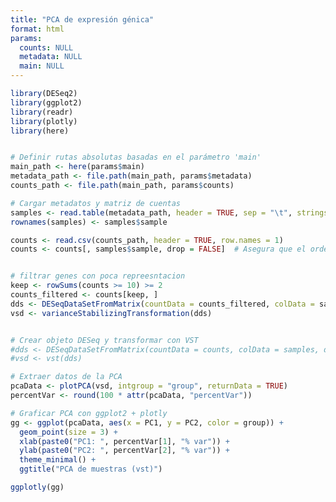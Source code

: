 ```yaml
---
title: "PCA de expresión génica"
format: html
params:
  counts: NULL
  metadata: NULL
  main: NULL
---
```


```r
library(DESeq2)
library(ggplot2)
library(readr)
library(plotly)
library(here)


# Definir rutas absolutas basadas en el parámetro 'main'
main_path <- here(params$main)
metadata_path <- file.path(main_path, params$metadata)
counts_path <- file.path(main_path, params$counts)

# Cargar metadatos y matriz de cuentas
samples <- read.table(metadata_path, header = TRUE, sep = "\t", stringsAsFactors = FALSE)
rownames(samples) <- samples$sample

counts <- read.csv(counts_path, header = TRUE, row.names = 1)
counts <- counts[, samples$sample, drop = FALSE]  # Asegura que el orden y las muestras coincidan


# filtrar genes con poca repreesntacion
keep <- rowSums(counts >= 10) >= 2
counts_filtered <- counts[keep, ]
dds <- DESeqDataSetFromMatrix(countData = counts_filtered, colData = samples, design = ~ group)
vsd <- varianceStabilizingTransformation(dds)


# Crear objeto DESeq y transformar con VST
#dds <- DESeqDataSetFromMatrix(countData = counts, colData = samples, design = ~ group)
#vsd <- vst(dds)

# Extraer datos de la PCA
pcaData <- plotPCA(vsd, intgroup = "group", returnData = TRUE)
percentVar <- round(100 * attr(pcaData, "percentVar"))

# Graficar PCA con ggplot2 + plotly
gg <- ggplot(pcaData, aes(x = PC1, y = PC2, color = group)) +
  geom_point(size = 3) +
  xlab(paste0("PC1: ", percentVar[1], "% var")) +
  ylab(paste0("PC2: ", percentVar[2], "% var")) +
  theme_minimal() +
  ggtitle("PCA de muestras (vst)")

ggplotly(gg)

```